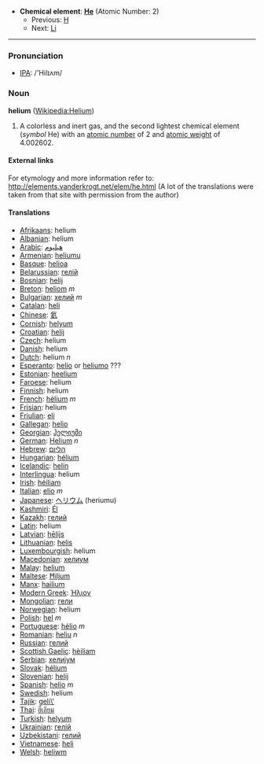 *'''Chemical element''': '''[[He]]''' (Atomic Number: 2)
**Previous: [[Hydrogen|H]]
**Next: [[Lithium|Li]]

----
=== Pronunciation ===
*[[w:IPA|IPA]]: /'Hilɪʌm/
=== Noun ===
'''helium''' ([[en:Helium|Wikipedia:Helium]])

# A colorless and inert gas, and the second lightest chemical element (''symbol'' He) with an [[atomic number]] of 2 and [[atomic weight]] of 4.002602.

====External links====
For etymology and more information refer to:
http://elements.vanderkrogt.net/elem/he.html
(A lot of the translations were taken from that site with permission from the author)

==== Translations ====
*[[Afrikaans]]: helium
*[[Albanian]]: helium
*[[Arabic]]: [[هيليوم]]
*[[Armenian]]: [[heliumu]]
*[[Basque]]: [[helioa]]
*[[Belarussian]]: [[гелій]]
*[[Bosnian]]: [[helij]]
*[[Breton]]: [[heliom]] ''m''
*[[Bulgarian]]: [[хелий]] ''m''
*[[Catalan]]: [[heli]]
*[[Chinese]]: [[氦]]
*[[Cornish]]: [[helyum]]
*[[Croatian]]: [[helij]]
*[[Czech]]: helium
*[[Danish]]: helium
*[[Dutch]]: helium ''n''
*[[Esperanto]]: [[helio]] or [[heliumo]] ???
*[[Estonian]]: [[heelium]]
*[[Faroese]]: helium
*[[Finnish]]: helium
*[[French]]: [[hélium]] ''m''
*[[Frisian]]: helium
*[[Friulian]]: [[eli]]
*[[Gallegan]]: [[helio]]
*[[Georgian]]: [[ჰელიუმი]]
*[[German]]: [[Helium]] ''n''
*[[Hebrew]]: [[הליום]]
*[[Hungarian]]: [[hélium]]
*[[Icelandic]]: [[helín]]
*[[Interlingua]]: helium
*[[Irish]]: [[héiliam]]
*[[Italian]]: [[elio]] ''m''
*[[Japanese]]: [[ヘリウム]] (heriumu)
*[[Kashmiri]]: [[Él]]
*[[Kazakh]]: [[гелий]]
*[[Latin]]: helium
*[[Latvian]]: [[hēlijs]]
*[[Lithuanian]]: [[helis]]
*[[Luxembourgish]]: helium
*[[Macedonian]]: [[хелиум]]
*[[Malay]]: [[helium]]
*[[Maltese]]: [[Ħiljum]]
*[[Manx]]: [[hailium]]
*[[Modern Greek]]: [[Ήλιον]] '' ''
*[[Mongolian]]: [[гели]]
*[[Norwegian]]: helium
*[[Polish]]: [[hel]] ''m''
*[[Portuguese]]: [[hélio]] ''m''
*[[Romanian]]: [[heliu]] ''n''
*[[Russian]]: [[гелий]]
*[[Scottish Gaelic]]: [[hèiliam]]
*[[Serbian]]: [[хелијум]]
*[[Slovak]]: [[hélium]]
*[[Slovenian]]: [[helij]]
*[[Spanish]]: [[helio]] ''m''
*[[Swedish]]: helium
*[[Tajik]]: [[geli\']]
*[[Thai]]: [[ฮีเลียม]]
*[[Turkish]]: [[helyum]]
*[[Ukrainian]]: [[гелій]]
*[[Uzbekistani]]: [[гелий]]
*[[Vietnamese]]: [[heli]]
*[[Welsh]]: [[heliwm]]